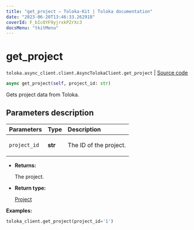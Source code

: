 ```yaml
---
title: "get_project — Toloka-Kit | Toloka documentation"
date: "2023-06-20T13:46:33.262918"
coverId: F_bIcOYF9yjrxkPZrXc3
docsMenu: "tkitMenu"
---
```


# get_project

`toloka.async_client.client.AsyncTolokaClient.get_project` | [Source code](https://github.com/Toloka/toloka-kit/blob/v1.2.0/src/async_client/client.py#L0)

```python
async get_project(self, project_id: str)
```

Gets project data from Toloka.

## Parameters description

| Parameters | Type | Description |
| :----------| :----| :-----------|
`project_id`|**str**|<p>The ID of the project.</p>

* **Returns:**

  The project.

* **Return type:**

  [Project](/docs/toloka-kit/reference/toloka.client.project.Project)

**Examples:**

```python
toloka_client.get_project(project_id='1')
```